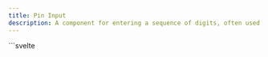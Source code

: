 ```yaml
---
title: Pin Input
description: A component for entering a sequence of digits, often used for PINs or verification codes.
---
```


<Tabs>
  <TabItem label="Preview">
    <PinInputPreview client:load />
  </TabItem>
  <TabItem label="Usage">
    ```svelte
    <script lang="ts">
      import { Button, Modal, PinInput } from "@dxdns/feflow"
      import { onMount } from "svelte"

      let isOpen = $state(false)
      let isLoading = $state(false)

      function handleOpen() {
        isOpen = !isOpen
      }

      function handleClose() {
        isOpen = false
      }

      onMount(() => {
        isOpen = true
      })
    </script>

    <Modal {isOpen} {handleClose}>
      <Modal.Header align="center">
        <h3>Two-Factor Verification</h3>
      </Modal.Header>
      <Modal.Content
        style="
            max-width: 500px; 
            margin: 0 auto; 
            text-align: center;
            "
      >
        <p>
          Enter the two-factor authentication code provided by the authenticator app
        </p>
        <br />
        <div
          style="
                display: flex; 
                align-items: center; 
                justify-content: center;
                overflow: hidden;
                flex-wrap: nowrap;
                gap: 0.5rem;
                "
        >
          {#each Array.from(Array(4)) as _, i}
            <PinInput autoFocus={i === 0} {isLoading} value="" />
          {/each}
        </div>
      </Modal.Content>
      <Modal.Actions class="border-0" align="center">
        <Button
          class="hover-border-on-error hover-text-on-error"
          variant="outlined"
          onclick={handleClose}
        >
          Cancel
        </Button>
        <Button
          {isLoading}
          disabled={isLoading}
          onclick={() => {
            isLoading = true
            setTimeout(() => {
              isLoading = false
              handleClose()
            }, 5000)
          }}
        >
          Save
        </Button>
      </Modal.Actions>
    </Modal>

    <Button onclick={handleOpen}>open</Button>
    ```
  </TabItem>
</Tabs>